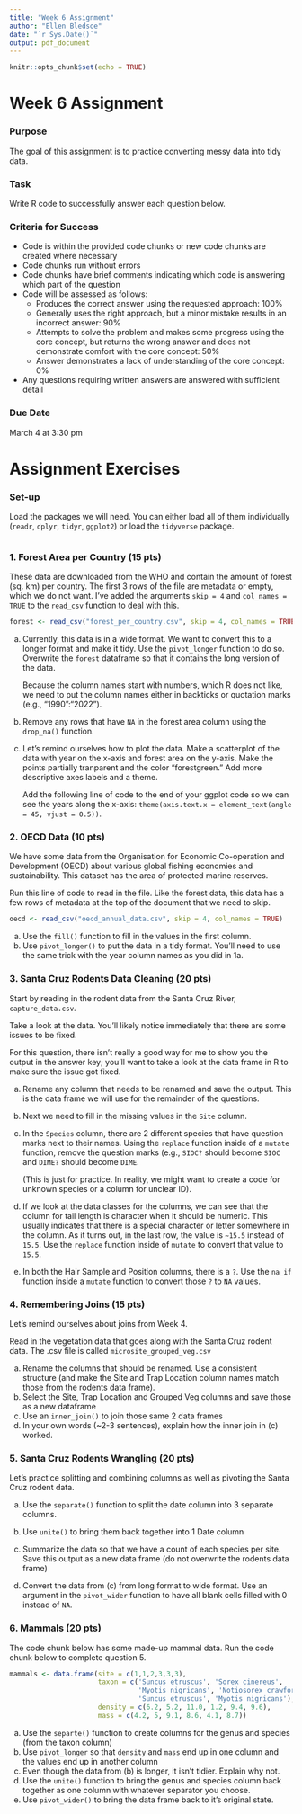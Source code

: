 ```yaml
---
title: "Week 6 Assignment"
author: "Ellen Bledsoe"
date: "`r Sys.Date()`"
output: pdf_document
---
```


```r
knitr::opts_chunk$set(echo = TRUE)
```

# Week 6 Assignment

### Purpose

The goal of this assignment is to practice converting messy data into tidy data.

### Task

Write R code to successfully answer each question below.

### Criteria for Success

-   Code is within the provided code chunks or new code chunks are created where necessary
-   Code chunks run without errors
-   Code chunks have brief comments indicating which code is answering which part of the question
-   Code will be assessed as follows:
    -   Produces the correct answer using the requested approach: 100%
    -   Generally uses the right approach, but a minor mistake results in an incorrect answer: 90%
    -   Attempts to solve the problem and makes some progress using the core concept, but returns the wrong answer and does not demonstrate comfort with the core concept: 50%
    -   Answer demonstrates a lack of understanding of the core concept: 0%
-   Any questions requiring written answers are answered with sufficient detail

### Due Date

March 4 at 3:30 pm

# Assignment Exercises

### Set-up

Load the packages we will need. You can either load all of them individually (`readr`, `dplyr`, `tidyr`, `ggplot2`) or load the `tidyverse` package.

```r

```

### 1. Forest Area per Country (15 pts)

These data are downloaded from the WHO and contain the amount of forest (sq. km) per country. The first 3 rows of the file are metadata or empty, which we do not want. I've added the arguments `skip = 4` and `col_names = TRUE` to the `read_csv` function to deal with this.

```r
forest <- read_csv("forest_per_country.csv", skip = 4, col_names = TRUE)
```

a.  Currently, this data is in a wide format. We want to convert this to a longer format and make it tidy. Use the `pivot_longer` function to do so. Overwrite the `forest` dataframe so that it contains the long version of the data.

    Because the column names start with numbers, which R does not like, we need to put the column names either in backticks or quotation marks (e.g., "1990":"2022").

b.  Remove any rows that have `NA` in the forest area column using the `drop_na()` function.

c.  Let's remind ourselves how to plot the data. Make a scatterplot of the data with year on the x-axis and forest area on the y-axis. Make the points partially tranparent and the color "forestgreen." Add more descriptive axes labels and a theme.

    Add the following line of code to the end of your ggplot code so we can see the years along the x-axis: `theme(axis.text.x = element_text(angle = 45, vjust = 0.5))`.


### 2. OECD Data (10 pts)

We have some data from the Organisation for Economic Co-operation and Development (OECD) about various global fishing economies and sustainability. This dataset has the area of protected marine reserves. 

Run this line of code to read in the file. Like the forest data, this data has a few rows of metadata at the top of the document that we need to skip.

```r
oecd <- read_csv("oecd_annual_data.csv", skip = 4, col_names = TRUE)
```

a.  Use the `fill()` function to fill in the values in the first column.
b.  Use `pivot_longer()` to put the data in a tidy format. You'll need to use the same trick with the year column names as you did in 1a.

### 3. Santa Cruz Rodents Data Cleaning (20 pts)

Start by reading in the rodent data from the Santa Cruz River, `capture_data.csv`.

Take a look at the data. You'll likely notice immediately that there are some issues to be fixed.

For this question, there isn't really a good way for me to show you the output in the answer key; you'll want to take a look at the data frame in R to make sure the issue got fixed.

a.  Rename any column that needs to be renamed and save the output. This is the data frame we will use for the remainder of the questions.

b.  Next we need to fill in the missing values in the `Site` column.

c.  In the `Species` column, there are 2 different species that have question marks next to their names. Using the `replace` function inside of a `mutate` function, remove the question marks (e.g., `SIOC?` should become `SIOC` and `DIME?` should become `DIME`.

    (This is just for practice. In reality, we might want to create a code for unknown species or a column for unclear ID).

d.  If we look at the data classes for the columns, we can see that the column for tail length is character when it should be numeric. This usually indicates that there is a special character or letter somewhere in the column. As it turns out, in the last row, the value is `~15.5` instead of `15.5`. Use the `replace` function inside of `mutate` to convert that value to `15.5`.

e.  In both the Hair Sample and Position columns, there is a `?`. Use the `na_if` function inside a `mutate` function to convert those `?` to `NA` values.


### 4. Remembering Joins (15 pts)

Let's remind ourselves about joins from Week 4.

Read in the vegetation data that goes along with the Santa Cruz rodent data. The .csv file is called `microsite_grouped_veg.csv`

a. Rename the columns that should be renamed. Use a consistent structure (and make the Site and Trap Location column names match those from the rodents data frame).
b. Select the Site, Trap Location and Grouped Veg columns and save those as a new dataframe
c. Use an `inner_join()` to join those same 2 data frames
d. In your own words (~2-3 sentences), explain how the inner join in (c) worked.

### 5. Santa Cruz Rodents Wrangling (20 pts)

Let's practice splitting and combining columns as well as pivoting the Santa Cruz rodent data.

a.  Use the `separate()` function to split the date column into 3 separate columns.

b.  Use `unite()` to bring them back together into 1 Date column

c.  Summarize the data so that we have a count of each species per site. Save this output as a new data frame (do not overwrite the rodents data frame)

d.  Convert the data from (c) from long format to wide format. Use an argument in the `pivot_wider` function to have all blank cells filled with 0 instead of `NA`.

### 6. Mammals (20 pts)

The code chunk below has some made-up mammal data. Run the code chunk below to complete question 5.

```r
mammals <- data.frame(site = c(1,1,2,3,3,3), 
                      taxon = c('Suncus etruscus', 'Sorex cinereus', 
                                'Myotis nigricans', 'Notiosorex crawfordi', 
                                'Suncus etruscus', 'Myotis nigricans'),
                      density = c(6.2, 5.2, 11.0, 1.2, 9.4, 9.6),
                      mass = c(4.2, 5, 9.1, 8.6, 4.1, 8.7))
```

a.  Use the `separte()` function to create columns for the genus and species (from the taxon column)
b.  Use `pivot_longer` so that `density` and `mass` end up in one column and the values end up in another column
c.  Even though the data from (b) is longer, it isn't tidier. Explain why not.
c.  Use the `unite()` function to bring the genus and species column back together as one column with whatever separator you choose.
d.  Use `pivot_wider()` to bring the data frame back to it's original state.
